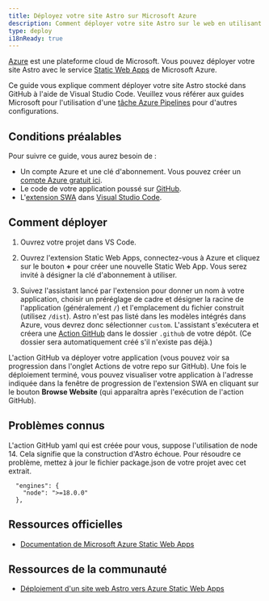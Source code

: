 ```yaml
---
title: Déployez votre site Astro sur Microsoft Azure
description: Comment déployer votre site Astro sur le web en utilisant Microsoft Azure.
type: deploy
i18nReady: true
---
```


[Azure](https://azure.microsoft.com/) est une plateforme cloud de Microsoft. Vous pouvez déployer votre site Astro avec le service [Static Web Apps](https://aka.ms/staticwebapps) de Microsoft Azure.

Ce guide vous explique comment déployer votre site Astro stocké dans GitHub à l'aide de Visual Studio Code. Veuillez vous référer aux guides Microsoft pour l'utilisation d'une [tâche Azure Pipelines](https://learn.microsoft.com/en-us/azure/devops/pipelines/tasks/reference/azure-static-web-app-v0?view=azure-pipelines) pour d'autres configurations.

## Conditions préalables
Pour suivre ce guide, vous aurez besoin de :

- Un compte Azure et une clé d'abonnement. Vous pouvez créer un [compte Azure gratuit ici](https://azure.microsoft.com/free).
- Le code de votre application poussé sur [GitHub](https://github.com/).
- L'[extension SWA](https://marketplace.visualstudio.com/items?itemName=ms-azuretools.vscode-azurestaticwebapps) dans [Visual Studio Code](https://code.visualstudio.com/).

## Comment déployer

1. Ouvrez votre projet dans VS Code.

2. Ouvrez l'extension Static Web Apps, connectez-vous à Azure et cliquez sur le bouton **+** pour créer une nouvelle Static Web App. Vous serez invité à désigner la clé d'abonnement à utiliser.

3. Suivez l'assistant lancé par l'extension pour donner un nom à votre application, choisir un préréglage de cadre et désigner la racine de l'application (généralement `/`) et l'emplacement du fichier construit (utilisez `/dist`). Astro n'est pas listé dans les modèles intégrés dans Azure, vous devrez donc sélectionner `custom`. L'assistant s'exécutera et créera une [Action GitHub](https://github.com/features/actions) dans le dossier `.github` de votre dépôt. (Ce dossier sera automatiquement créé s'il n'existe pas déjà.)

L'action GitHub va déployer votre application (vous pouvez voir sa progression dans l'onglet Actions de votre repo sur GitHub). Une fois le déploiement terminé, vous pouvez visualiser votre application à l'adresse indiquée dans la fenêtre de progression de l'extension SWA en cliquant sur le bouton **Browse Website** (qui apparaîtra après l'exécution de l'action GitHub).


## Problèmes connus
L'action GitHub yaml qui est créée pour vous, suppose l'utilisation de node 14. Cela signifie que la construction d'Astro échoue. Pour résoudre ce problème, mettez à jour le fichier package.json de votre projet avec cet extrait.

```
  "engines": {
    "node": ">=18.0.0"
  },
```

## Ressources officielles

- [Documentation de Microsoft Azure Static Web Apps](https://learn.microsoft.com/en-us/azure/static-web-apps/)

## Ressources de la communauté 

- [Déploiement d'un site web Astro vers Azure Static Web Apps](https://www.blueboxes.co.uk/deploying-an-astro-website-to-azure-static-web-apps)
